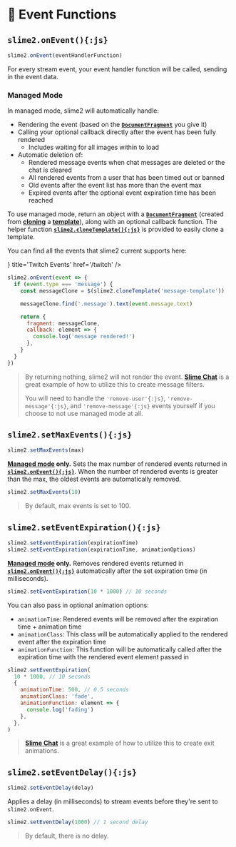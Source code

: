 
# 🌠 Event Functions

## `slime2.onEvent(){:js}`

```js
slime2.onEvent(eventHandlerFunction)
```

For every stream event, your event handler function will be called, sending in the event data.

### Managed Mode

In managed mode, slime2 will automatically handle:

- Rendering the event (based on the [**`DocumentFragment`**](https://developer.mozilla.org/en-US/docs/Web/API/DocumentFragment) you give it)
- Calling your optional callback directly after the event has been fully rendered
  - Includes waiting for all images within to load
- Automatic deletion of:
  - Rendered message events when chat messages are deleted or the chat is cleared
  - All rendered events from a user that has been timed out or banned
  - Old events after the event list has more than the event max
  - Expired events after the optional event expiration time has been reached

To use managed mode, return an object with a [**`DocumentFragment`**](https://developer.mozilla.org/en-US/docs/Web/API/DocumentFragment) (created from [**cloning**](https://developer.mozilla.org/en-US/docs/Web/API/Node/cloneNode) a [**template**](https://developer.mozilla.org/en-US/docs/Web/HTML/Element/template)), along with an optional callback function. The helper function [**`slime2.cloneTemplate(){:js}`**](/functions/helper#slime2clonetemplatejs) is provided to easily clone a template.

You can find all the events that slime2 current supports here:

<Cards>
  <Card icon={<Twitch size={16} />} title='Twitch Events' href='/twitch' />
</Cards>

```js filename="Example"
slime2.onEvent(event => {
  if (event.type === 'message') {
    const messageClone = $(slime2.cloneTemplate('message-template'))

    messageClone.find('.message').text(event.message.text)

    return {
      fragment: messageClone,
      callback: element => {
        console.log('message rendered!')
      },
    }
  }
})
```

> By returning nothing, slime2 will not render the event. [**Slime Chat**](https://github.com/zaytri/slime2/tree/main/widgets/release/slime-chat) is a great example of how to utilize this to create message filters.
>
> You will need to handle the `'remove-user'{:js}`, `'remove-message'{:js}`, and `'remove-message'{:js}` events yourself if you choose to not use managed mode at all.

## `slime2.setMaxEvents(){:js}`

```js
slime2.setMaxEvents(max)
```

**[Managed mode](#managed-mode) only.** Sets the max number of rendered events returned in [**`slime2.onEvent(){:js}`**](#slime2oneventjs). When the number of rendered events is greater than the max, the oldest events are automatically removed.

```js filename="Example"
slime2.setMaxEvents(10)
```

> By default, max events is set to 100.

## `slime2.setEventExpiration(){:js}`

```js
slime2.setEventExpiration(expirationTime)
slime2.setEventExpiration(expirationTime, animationOptions)
```

**[Managed mode](#managed-mode) only.** Removes rendered events returned in [**`slime2.onEvent(){:js}`**](#slime2oneventjs) automatically after the set expiration time (in milliseconds).

```js filename="JavaScript"
slime2.setEventExpiration(10 * 1000) // 10 seconds
```

You can also pass in optional animation options:

- `animationTime`: Rendered events will be removed after the expiration time + animation time
- `animationClass`: This class will be automatically applied to the rendered event after the expiration time
- `animationFunction`: This function will be automatically called after the expiration time with the rendered event element passed in

```js filename="JavaScript" {4-8}
slime2.setEventExpiration(
  10 * 1000, // 10 seconds
  {
    animationTime: 500, // 0.5 seconds
    animationClass: 'fade',
    animationFunction: element => {
      console.log('fading')
    },
  },
)
```

> [**Slime Chat**](https://github.com/zaytri/slime2/tree/main/widgets/release/slime-chat) is a great example of how to utilize this to create exit animations.

## `slime2.setEventDelay(){:js}`

```js
slime2.setEventDelay(delay)
```

Applies a delay (in milliseconds) to stream events before they're sent to `slime2.onEvent`.

```js filename="Example"
slime2.setEventDelay(1000) // 1 second delay
```

> By default, there is no delay.
